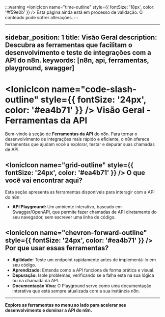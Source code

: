 ﻿:::warning
<IonicIcon name="time-outline" style={{ fontSize: '18px', color: '#f59e0b' }} /> Esta página ainda está em processo de validação. O conteúdo pode sofrer alterações.
:::

---
sidebar_position: 1
title: Visão Geral
description: Descubra as ferramentas que facilitam o desenvolvimento e teste de integrações com a API do n8n.
keywords: [n8n, api, ferramentas, playground, swagger]
---

# <IonicIcon name="code-slash-outline" style={{ fontSize: '24px', color: '#ea4b71' }} /> Visão Geral - Ferramentas da API

Bem-vindo à seção de **Ferramentas da API** do n8n. Para tornar o desenvolvimento de integrações mais rápido e eficiente, o n8n oferece ferramentas que ajudam você a explorar, testar e depurar suas chamadas de API.

## <IonicIcon name="grid-outline" style={{ fontSize: '24px', color: '#ea4b71' }} /> O que você vai encontrar aqui?

Esta seção apresenta as ferramentas disponíveis para interagir com a API do n8n:

- **API Playground:** Um ambiente interativo, baseado em Swagger/OpenAPI, que permite fazer chamadas de API diretamente do seu navegador, sem escrever uma linha de código.

## <IonicIcon name="chevron-forward-outline" style={{ fontSize: '24px', color: '#ea4b71' }} /> Por que usar essas ferramentas?

- **Agilidade:** Teste um endpoint rapidamente antes de implementá-lo em seu código.
- **Aprendizado:** Entenda como a API funciona de forma prática e visual.
- **Depuração:** Isole problemas, verificando se a falha está na sua lógica ou na chamada da API.
- **Documentação Viva:** O Playground serve como uma documentação interativa que está sempre atualizada com a sua instância n8n.

---

**Explore as ferramentas no menu ao lado para acelerar seu desenvolvimento e dominar a API do n8n.**

